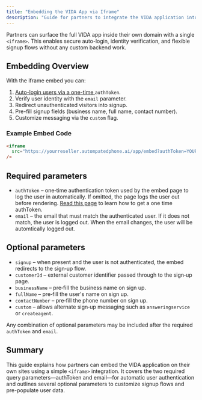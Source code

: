 ```yaml
---
title: "Embedding the VIDA App via Iframe"
description: "Guide for partners to integrate the VIDA application into their websites using an iframe."
---
```


Partners can surface the full VIDA app inside their own domain with a single `<iframe>`. This enables secure auto-login, identity verification, and flexible signup flows without any custom backend work.

## Embedding Overview

With the iframe embed you can:

1. [Auto-login users via a one-time ](https://vida.io/docs/api-reference/authorization/generate-one-time-auth-token)`authToken`.
2. Verify user identity with the `email` parameter.
3. Redirect unauthenticated visitors into signup.
4. Pre-fill signup fields (business name, full name, contact number).
5. Customize messaging via the `custom` flag.

### Example Embed Code

```html
<iframe
  src="https://yourreseller.autompatedphone.ai/app/embed?authToken=YOUR_TOKEN&email=user@example.com"
/>
```

## Required parameters

- `authToken` – one‑time authentication token used by the embed page to log the user in automatically. If omitted, the page logs the user out before rendering. [Read this page](https://vida.io/docs/api-reference/authorization/generate-one-time-auth-token) to learn how to get a one time authToken.
- `email` – the email that must match the authenticated user. If it does not match, the user is logged out. When the email changes, the user will be automtically logged out.

## Optional parameters

- `signup` – when present and the user is not authenticated, the embed redirects to the sign‑up flow.
- `customerId` – external customer identifier passed through to the sign‑up page.
- `businessName` – pre‑fill the business name on sign up.
- `fullName` – pre‑fill the user's name on sign up.
- `contactNumber` – pre‑fill the phone number on sign up.
- `custom` – allows alternate sign‑up messaging such as `answeringservice` or `createagent`.

Any combination of optional parameters may be included after the required `authToken` and `email`.

## Summary

This guide explains how partners can embed the VIDA application on their own sites using a simple `<iframe>` integration. It covers the two required query parameters—authToken and email—for automatic user authentication and outlines several optional parameters to customize signup flows and pre-populate user data.